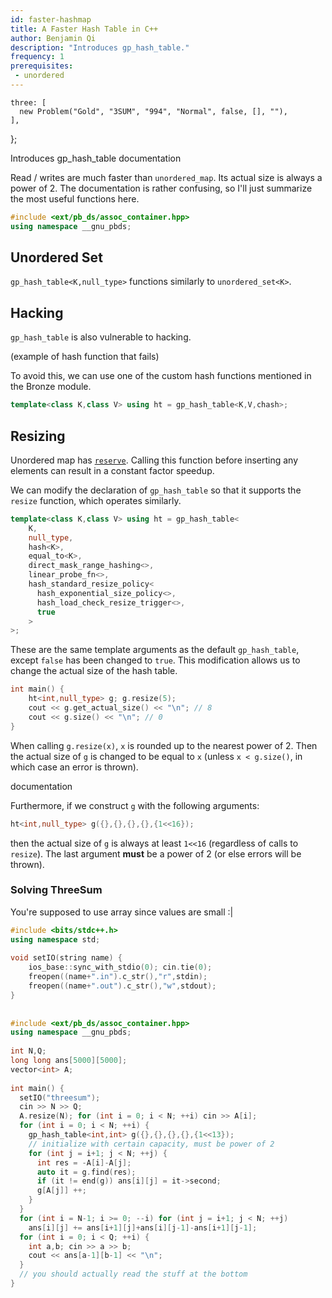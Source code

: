 ```yaml
---
id: faster-hashmap
title: A Faster Hash Table in C++
author: Benjamin Qi
description: "Introduces gp_hash_table."
frequency: 1
prerequisites:
 - unordered
---
```



    three: [
      new Problem("Gold", "3SUM", "994", "Normal", false, [], ""),
    ],
};

<Resources>
  <Resource source="CF" url="https://codeforces.com/blog/entry/60737" title="Chilli - Order of magnitude faster hash tables" starred>Introduces gp_hash_table</Resource>
  <Resource source="GCC" url="https://gcc.gnu.org/onlinedocs/libstdc++/ext/pb_ds/gp_hash_table.html#Resize_Policy566860465" title="gp_hash_table Interface">documentation</Resource>
  <Resource source="Benq (from KACTL)" title="HashMap" url="https://github.com/bqi343/USACO/blob/master/Implementations/content/data-structures/STL%20(5)/HashMap.h" starred> </Resource>
</Resources>

<br />

Read / writes are much faster than `unordered_map`. Its actual size is always a power of 2. The documentation is rather confusing, so I'll just summarize the most useful functions here.

```cpp
#include <ext/pb_ds/assoc_container.hpp>
using namespace __gnu_pbds;
```

## Unordered Set

`gp_hash_table<K,null_type>` functions similarly to `unordered_set<K>`.

## Hacking

`gp_hash_table` is also vulnerable to hacking. 

(example of hash function that fails)

To avoid this, we can use one of the custom hash functions mentioned in the Bronze module.

```cpp
template<class K,class V> using ht = gp_hash_table<K,V,chash>;
```

## Resizing

Unordered map has [`reserve`](http://www.cplusplus.com/reference/unordered_map/unordered_map/reserve/). Calling this function before inserting any elements can result in a constant factor speedup. 

We can modify the declaration of `gp_hash_table` so that it supports the `resize` function, which operates similarly.

```cpp
template<class K,class V> using ht = gp_hash_table<
    K, 
    null_type, 
    hash<K>, 
    equal_to<K>, 
    direct_mask_range_hashing<>, 
    linear_probe_fn<>,
    hash_standard_resize_policy<
      hash_exponential_size_policy<>, 
      hash_load_check_resize_trigger<>, 
      true
    >
>;
```

These are the same template arguments as the default `gp_hash_table`, except `false` has been changed to `true`. This modification allows us to change the actual size of the hash table.

```cpp
int main() {
    ht<int,null_type> g; g.resize(5);
    cout << g.get_actual_size() << "\n"; // 8
    cout << g.size() << "\n"; // 0
}
```

When calling `g.resize(x)`, `x` is rounded up to the nearest power of 2. Then the actual size of `g` is changed to be equal to `x` (unless `x < g.size()`, in which case an error is thrown).

<Resources>
  <Resource source="GCC" url="https://gcc.gnu.org/onlinedocs/libstdc++/ext/pb_ds/hash_standard_resize_policy.html" title="Resize Policy">documentation</Resource>
</Resources>

Furthermore, if we construct `g` with the following arguments:

```cpp
ht<int,null_type> g({},{},{},{},{1<<16});
```

then the actual size of `g` is always at least `1<<16` (regardless of calls to `resize`). The last argument **must** be a power of 2 (or else errors will be thrown).

### Solving ThreeSum

<Problems problems={problems.three} />

You're supposed to use array since values are small :|

```cpp
#include <bits/stdc++.h>
using namespace std;
 
void setIO(string name) {
    ios_base::sync_with_stdio(0); cin.tie(0);
    freopen((name+".in").c_str(),"r",stdin);
    freopen((name+".out").c_str(),"w",stdout);
}
 
 
#include <ext/pb_ds/assoc_container.hpp>
using namespace __gnu_pbds;
 
int N,Q;
long long ans[5000][5000];
vector<int> A;
 
int main() {
  setIO("threesum");
  cin >> N >> Q;
  A.resize(N); for (int i = 0; i < N; ++i) cin >> A[i];
  for (int i = 0; i < N; ++i) {
    gp_hash_table<int,int> g({},{},{},{},{1<<13}); 
    // initialize with certain capacity, must be power of 2
    for (int j = i+1; j < N; ++j) {
      int res = -A[i]-A[j];
      auto it = g.find(res); 
      if (it != end(g)) ans[i][j] = it->second;
      g[A[j]] ++;
    }
  }
  for (int i = N-1; i >= 0; --i) for (int j = i+1; j < N; ++j)
    ans[i][j] += ans[i+1][j]+ans[i][j-1]-ans[i+1][j-1];
  for (int i = 0; i < Q; ++i) {
    int a,b; cin >> a >> b;
    cout << ans[a-1][b-1] << "\n";
  }
  // you should actually read the stuff at the bottom
}
```

<IncompleteSection />